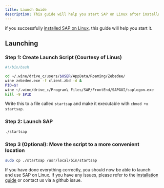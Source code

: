 ```yaml
---
title: Launch Guide
description: This guide will help you start SAP on Linux after installation.
---
```



if you successfully [installed SAP on Linux](../installation/), this guide will help you start it.

## Launching
### Step 1: Create Launch Script (Courtesy of Linus)
```bash
#!/bin/bash

cd ~/.wine/drive_c/users/$USER/AppData/Roaming/Zebedee/
wine zebedee.exe -f client.zbd -d &
PID=$!
wine ~/.wine/drive_c/Program\ Files/SAP/FrontEnd/SAPGUI/saplogon.exe
kill -9 $PID
```
Write this to a file called `startsap` and make it executable with `chmod +x startsap`.

### Step 2: Launch SAP
```bash
./startsap
```

### Step 3 (Optional): Move the script to a more convenient location
```bash
sudo cp ./startsap /usr/local/bin/startsap
```

If you have done everything correctly, you should now be able to launch and use SAP on Linux. If you have any issues, please refer to the [installation guide](../installation/) or contact us via a github issue.